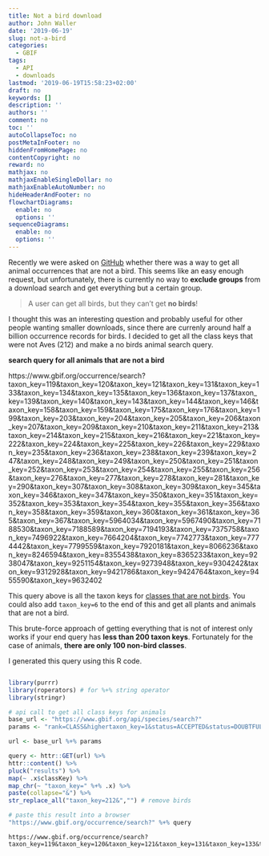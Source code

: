 ```yaml
---
title: Not a bird download
author: John Waller
date: '2019-06-19'
slug: not-a-bird
categories:
  - GBIF
tags:
  - API
  - downloads
lastmod: '2019-06-19T15:58:23+02:00'
draft: no
keywords: []
description: ''
authors: ''
comment: no
toc: ''
autoCollapseToc: no
postMetaInFooter: no
hiddenFromHomePage: no
contentCopyright: no
reward: no
mathjax: no
mathjaxEnableSingleDollar: no
mathjaxEnableAutoNumber: no
hideHeaderAndFooter: no
flowchartDiagrams:
  enable: no
  options: ''
sequenceDiagrams:
  enable: no
  options: ''
---
```



Recently we were asked on [GitHub](https://github.com/gbif/portal-feedback/issues/2053) whether there was a way to get all animal occurrences that are not a bird. This seems like an easy enough request, but unfortunately, there is currently no way to **exclude groups** from a download search and get everything but a certain group. 

> A user can get all birds, but they can't get **no birds**!

I thought this was an interesting question and probably useful for other people wanting smaller downloads, since there are currenly around half a billion occurrence records for birds. I decided to get all the class keys that were not Aves (212) and make a no birds animal search query.    

**search query for all animals that are not a bird**

https://www.gbif.org/occurrence/search?taxon_key=119&taxon_key=120&taxon_key=121&taxon_key=131&taxon_key=133&taxon_key=134&taxon_key=135&taxon_key=136&taxon_key=137&taxon_key=139&taxon_key=140&taxon_key=143&taxon_key=144&taxon_key=146&taxon_key=158&taxon_key=159&taxon_key=175&taxon_key=176&taxon_key=199&taxon_key=203&taxon_key=204&taxon_key=205&taxon_key=206&taxon_key=207&taxon_key=209&taxon_key=210&taxon_key=211&taxon_key=213&taxon_key=214&taxon_key=215&taxon_key=216&taxon_key=221&taxon_key=222&taxon_key=224&taxon_key=225&taxon_key=226&taxon_key=229&taxon_key=235&taxon_key=236&taxon_key=238&taxon_key=239&taxon_key=247&taxon_key=248&taxon_key=249&taxon_key=250&taxon_key=251&taxon_key=252&taxon_key=253&taxon_key=254&taxon_key=255&taxon_key=256&taxon_key=276&taxon_key=277&taxon_key=278&taxon_key=281&taxon_key=290&taxon_key=307&taxon_key=308&taxon_key=309&taxon_key=345&taxon_key=346&taxon_key=347&taxon_key=350&taxon_key=351&taxon_key=352&taxon_key=353&taxon_key=354&taxon_key=355&taxon_key=356&taxon_key=358&taxon_key=359&taxon_key=360&taxon_key=361&taxon_key=365&taxon_key=367&taxon_key=5964034&taxon_key=5967490&taxon_key=7188530&taxon_key=7188589&taxon_key=7194193&taxon_key=7375758&taxon_key=7496922&taxon_key=7664204&taxon_key=7742773&taxon_key=7774442&taxon_key=7799559&taxon_key=7920181&taxon_key=8066236&taxon_key=8246594&taxon_key=8355438&taxon_key=8365233&taxon_key=9238047&taxon_key=9251154&taxon_key=9273948&taxon_key=9304242&taxon_key=9312928&taxon_key=9421786&taxon_key=9424764&taxon_key=9455590&taxon_key=9632402


This query above is all the taxon keys for [classes that are not birds](https://www.gbif.org/species/search?rank=CLASS&highertaxon_key=1&status=ACCEPTED&status=DOUBTFUL). You could also add `taxon_key=6` to the end of this and get all plants and animals that are not a bird. 

This brute-force approach of getting everything that is not of interest only works if your end query has **less than 200 taxon keys**.  Fortunately for the case of animals, **there are only 100 non-bird classes**.

I generated this query using this R code. 

```r

library(purrr)
library(roperators) # for %+% string operator
library(stringr)

# api call to get all class keys for animals
base_url <- "https://www.gbif.org/api/species/search?"
params <- "rank=CLASS&highertaxon_key=1&status=ACCEPTED&status=DOUBTFUL&advanced=1&limit=200" 

url <- base_url %+% params

query <- httr::GET(url) %>% 
httr::content() %>% 
pluck("results") %>%
map(~ .x$classKey) %>%
map_chr(~ "taxon_key=" %+% .x) %>%
paste(collapse="&") %>%
str_replace_all("taxon_key=212&","") # remove birds 

# paste this result into a browser
"https://www.gbif.org/occurrence/search?" %+% query 

```

```
https://www.gbif.org/occurrence/search?taxon_key=119&taxon_key=120&taxon_key=121&taxon_key=131&taxon_key=133&taxon_key=134&taxon_key=135&taxon_key=136&taxon_key=137&taxon_key=139&taxon_key=140&taxon_key=143&taxon_key=144&taxon_key=146&taxon_key=158&taxon_key=159&taxon_key=175&taxon_key=176&taxon_key=199&taxon_key=203&taxon_key=204&taxon_key=205&taxon_key=206&taxon_key=207&taxon_key=209&taxon_key=210&taxon_key=211&taxon_key=213&taxon_key=214&taxon_key=215&taxon_key=216&taxon_key=221&taxon_key=222&taxon_key=224&taxon_key=225&taxon_key=226&taxon_key=229&taxon_key=235&taxon_key=236&taxon_key=238&taxon_key=239&taxon_key=247&taxon_key=248&taxon_key=249&taxon_key=250&taxon_key=251&taxon_key=252&taxon_key=253&taxon_key=254&taxon_key=255&taxon_key=256&taxon_key=276&taxon_key=277&taxon_key=278&taxon_key=281&taxon_key=290&taxon_key=307&taxon_key=308&taxon_key=309&taxon_key=345&taxon_key=346&taxon_key=347&taxon_key=350&taxon_key=351&taxon_key=352&taxon_key=353&taxon_key=354&taxon_key=355&taxon_key=356&taxon_key=358&taxon_key=359&taxon_key=360&taxon_key=361&taxon_key=365&taxon_key=367&taxon_key=5964034&taxon_key=5967490&taxon_key=7188530&taxon_key=7188589&taxon_key=7194193&taxon_key=7375758&taxon_key=7496922&taxon_key=7664204&taxon_key=7742773&taxon_key=7774442&taxon_key=7799559&taxon_key=7920181&taxon_key=8066236&taxon_key=8246594&taxon_key=8355438&taxon_key=8365233&taxon_key=9238047&taxon_key=9251154&taxon_key=9273948&taxon_key=9304242&taxon_key=9312928&taxon_key=9421786&taxon_key=9424764&taxon_key=9455590&taxon_key=9632402

```

<!--more-->
